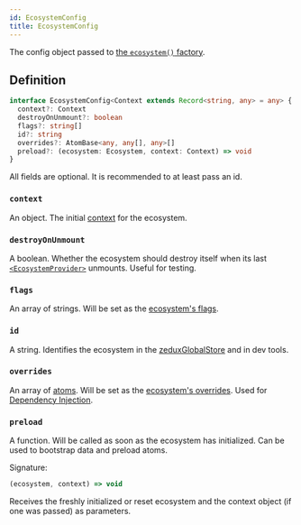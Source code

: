 ```yaml
---
id: EcosystemConfig
title: EcosystemConfig
---
```


The config object passed to [the `ecosystem()` factory](../factories/ecosystem).

## Definition

```ts
interface EcosystemConfig<Context extends Record<string, any> = any> {
  context?: Context
  destroyOnUnmount?: boolean
  flags?: string[]
  id?: string
  overrides?: AtomBase<any, any[], any>[]
  preload?: (ecosystem: Ecosystem, context: Context) => void
}
```

All fields are optional. It is recommended to at least pass an id.

### `context`

An object. The initial [context](../classes/Ecosystem#context) for the ecosystem.

### `destroyOnUnmount`

A boolean. Whether the ecosystem should destroy itself when its last [`<EcosystemProvider>`](../components/EcosystemProvider) unmounts. Useful for testing.

### `flags`

An array of strings. Will be set as the [ecosystem's flags](../classes/Ecosystem#flags).

### `id`

A string. Identifies the ecosystem in the [zeduxGlobalStore](../constants/zeduxGlobalStore) and in dev tools.

### `overrides`

An array of [atoms](../classes/Atom). Will be set as the [ecosystem's overrides](../classes/Ecosystem#overrides). Used for [Dependency Injection](../../walkthrough/dependency-injection).

### `preload`

A function. Will be called as soon as the ecosystem has initialized. Can be used to bootstrap data and preload atoms.

Signature:

```ts
(ecosystem, context) => void
```

Receives the freshly initialized or reset ecosystem and the context object (if one was passed) as parameters.
